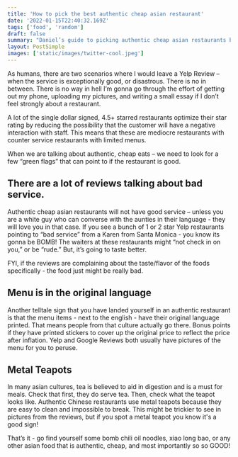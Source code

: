 ```yaml
---
title: 'How to pick the best authentic cheap asian restaurant'
date: '2022-01-15T22:40:32.169Z'
tags: ['food', 'random']
draft: false
summary: "Daniel’s guide to picking authentic cheap asian restaurants based on Yelp reviews"
layout: PostSimple
images: ['static/images/twitter-cool.jpeg']
---
```


As humans, there are two scenarios where I would leave a Yelp Review – when the service is exceptionally good, or disastrous. There is no in between. There is no way in hell I’m gonna go through the effort of getting out my phone, uploading my pictures, and writing a small essay if I don’t feel strongly about a restaurant. 

A lot of the single dollar signed, 4.5+ starred restaurants optimize their star rating by reducing the possibility that the customer will have a negative interaction with staff. This means that these are mediocre restaurants with counter service restaurants with limited menus.

When we are talking about authentic, cheap eats – we need to look for a few “green flags” that can point to if the restaurant is good. 

## There are a lot of reviews talking about bad service.

Authentic cheap asian restaurants will not have good service – unless you are a white guy who can converse with the aunties in their language - they will love you in that case. If you see a bunch of 1 or 2 star Yelp restaurants pointing to “bad service” from a Karen from Santa Monica - you know its gonna be BOMB! The waiters at these restaurants might “not check in on you,” or be “rude.” But, it’s going to taste better.

FYI, if the reviews are complaining about the taste/flavor of the foods specifically - the food just might be really bad.  

## Menu is in the original language

Another telltale sign that you have landed yourself in an authentic restaurant is that the menu items - next to the english - have their original language printed. That means people from that culture actually go there. Bonus points if they have printed stickers to cover up the original price to reflect the price after inflation. Yelp and Google Reviews both usually have pictures of the menu for you to peruse. 

## Metal Teapots

In many asian cultures, tea is believed to aid in digestion and is a must for meals. Check that first, they do serve tea. Then, check what the teapot looks like. Authentic Chinese restaurants use metal teapots because they are easy to clean and impossible to break. This might be trickier to see in pictures from the reviews, but if you spot a metal teapot you know it's a good sign!

That’s it - go find yourself some bomb chili oil noodles, xiao long bao, or any other asian food that is authentic, cheap, and most importantly so so GOOD!
